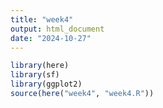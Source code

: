 ```yaml
---
title: "week4"
output: html_document
date: "2024-10-27"
---
```

```r
library(here)
library(sf)
library(ggplot2)
source(here("week4", "week4.R"))
```


